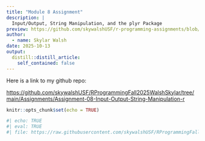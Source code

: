 ```yaml
---
title: "Module 8 Assignment"
description: |
  Input/Output, String Manipulation, and the plyr Package
preview: https://github.com/skywalshUSF/r-programming-assignments/blob/main/_posts/2025-10-13-module-8-assignment/r-string.jpg?raw=true
author:
  - name: Skylar Walsh
date: 2025-10-13
output:
  distill::distill_article:
    self_contained: false
---
```


Here is a link to my github repo:

<https://github.com/skywalshUSF/RProgrammingFall2025WalshSkylar/tree/main/Assignments/Assignment-08-Input-Output-String-Manipulation-r>

```r
knitr::opts_chunk$set(echo = TRUE)
```

```r
#| echo: TRUE
#| eval: TRUE
#| file: https://raw.githubusercontent.com/skywalshUSF/RProgrammingFall2025WalshSkylar/refs/heads/main/Assignments/Assignment-08-Input-Output-String-Manipulation-r/Assignment_08.R

```
